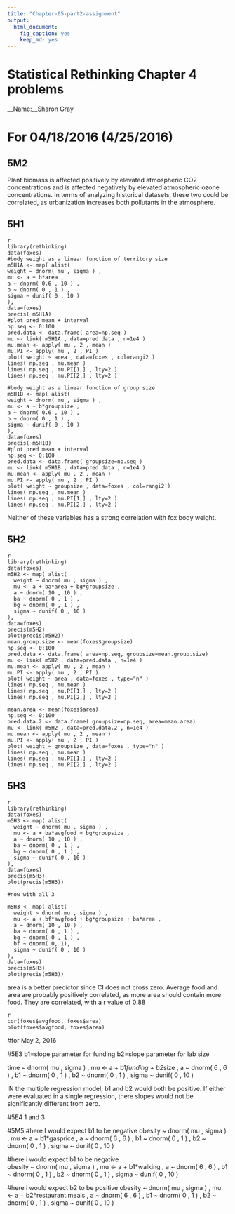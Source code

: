 ```yaml
---
title: "Chapter-05-part2-assignment"
output: 
  html_document: 
    fig_caption: yes
    keep_md: yes
---
```

# Statistical Rethinking Chapter 4 problems

__Name:__Sharon Gray


# For 04/18/2016 (4/25/2016)

## 5M2
Plant biomass is affected positively by elevated atmospheric CO2 concentrations and is affected negatively by elevated atmospheric ozone concentrations. In terms of analyzing historical datasets, these two could be correlated, as urbanization increases both pollutants in the atmosphere. 


## 5H1
```
{r}
library(rethinking)
data(foxes)
#body weight as a linear function of territory size
m5H1A <- map( alist(
weight ~ dnorm( mu , sigma ) , 
mu <- a + b*area , 
a ~ dnorm( 0.6 , 10 ) , 
b ~ dnorm( 0 , 1 ) , 
sigma ~ dunif( 0 , 10 )
),
data=foxes)
precis( m5H1A)
#plot pred mean + interval
np.seq <- 0:100 
pred.data <- data.frame( area=np.seq )
mu <- link( m5H1A , data=pred.data , n=1e4 ) 
mu.mean <- apply( mu , 2 , mean ) 
mu.PI <- apply( mu , 2 , PI )
plot( weight ~ area , data=foxes , col=rangi2 ) 
lines( np.seq , mu.mean ) 
lines( np.seq , mu.PI[1,] , lty=2 ) 
lines( np.seq , mu.PI[2,] , lty=2 )

#body weight as a linear function of group size
m5H1B <- map( alist(
weight ~ dnorm( mu , sigma ) , 
mu <- a + b*groupsize , 
a ~ dnorm( 0.6 , 10 ) , 
b ~ dnorm( 0 , 1 ) , 
sigma ~ dunif( 0 , 10 )
),
data=foxes)
precis( m5H1B)
#plot pred mean + interval
np.seq <- 0:100 
pred.data <- data.frame( groupsize=np.seq )
mu <- link( m5H1B , data=pred.data , n=1e4 ) 
mu.mean <- apply( mu , 2 , mean ) 
mu.PI <- apply( mu , 2 , PI )
plot( weight ~ groupsize , data=foxes , col=rangi2 ) 
lines( np.seq , mu.mean ) 
lines( np.seq , mu.PI[1,] , lty=2 ) 
lines( np.seq , mu.PI[2,] , lty=2 )
```
Neither of these variables has a strong correlation with fox body weight.

## 5H2
```
{r}
library(rethinking)
data(foxes)
m5H2 <- map( alist(
  weight ~ dnorm( mu , sigma ) , 
  mu <- a + ba*area + bg*groupsize , 
  a ~ dnorm( 10 , 10 ) , 
  ba ~ dnorm( 0 , 1 ) , 
  bg ~ dnorm( 0 , 1 ) , 
  sigma ~ dunif( 0 , 10 )
), 
data=foxes)
precis(m5H2)
plot(precis(m5H2))
mean.group.size <- mean(foxes$groupsize)
np.seq <- 0:100 
pred.data <- data.frame( area=np.seq, groupsize=mean.group.size)
mu <- link( m5H2 , data=pred.data , n=1e4 ) 
mu.mean <- apply( mu , 2 , mean ) 
mu.PI <- apply( mu , 2 , PI )
plot( weight ~ area , data=foxes , type="n" ) 
lines( np.seq , mu.mean ) 
lines( np.seq , mu.PI[1,] , lty=2 ) 
lines( np.seq , mu.PI[2,] , lty=2 )

mean.area <- mean(foxes$area)
np.seq <- 0:100 
pred.data.2 <- data.frame( groupsize=np.seq, area=mean.area)
mu <- link( m5H2 , data=pred.data.2 , n=1e4 ) 
mu.mean <- apply( mu , 2 , mean ) 
mu.PI <- apply( mu , 2 , PI )
plot( weight ~ groupsize , data=foxes , type="n" ) 
lines( np.seq , mu.mean ) 
lines( np.seq , mu.PI[1,] , lty=2 ) 
lines( np.seq , mu.PI[2,] , lty=2 )
```
## 5H3
```
{r}
library(rethinking)
data(foxes)
m5H3 <- map( alist(
  weight ~ dnorm( mu , sigma ) , 
  mu <- a + ba*avgfood + bg*groupsize , 
  a ~ dnorm( 10 , 10 ) , 
  ba ~ dnorm( 0 , 1 ) , 
  bg ~ dnorm( 0 , 1 ) , 
  sigma ~ dunif( 0 , 10 )
), 
data=foxes)
precis(m5H3)
plot(precis(m5H3))

#now with all 3

m5H3 <- map( alist(
  weight ~ dnorm( mu , sigma ) , 
  mu <- a + bf*avgfood + bg*groupsize + ba*area , 
  a ~ dnorm( 10 , 10 ) , 
  ba ~ dnorm( 0 , 1 ) , 
  bg ~ dnorm( 0 , 1 ) , 
  bf ~ dnorm( 0, 1),
  sigma ~ dunif( 0 , 10 )
), 
data=foxes)
precis(m5H3)
plot(precis(m5H3))
```
area is a better predictor since CI does not cross zero.
Average food and area are probably positively correlated, as more area should contain more food. They are correlated, with a r value of 0.88
```
{r}
cor(foxes$avgfood, foxes$area)
plot(foxes$avgfood, foxes$area)
```

#for May 2, 2016


#5E3
b1=slope parameter for funding 
b2=slope parameter for lab size

time ~ dnorm( mu , sigma ) , 
  mu <- a + b1*funding + b2*size  , 
  a ~ dnorm( 6 , 6 ) , 
  b1 ~ dnorm( 0 , 1 ) , 
  b2 ~ dnorm( 0 , 1 ) , 
  sigma ~ dunif( 0 , 10 )
  
IN the multiple regression model, b1 and b2 would both be positive. If either were evaluated in a single regression, there slopes would not be significantly different from zero.


#5E4
1 and 3


#5M5
#here I would expect b1 to be negative
obesity ~ dnorm( mu , sigma ) , 
  mu <- a + b1*gasprice   , 
  a ~ dnorm( 6 , 6 ) , 
  b1 ~ dnorm( 0 , 1 ) , 
  b2 ~ dnorm( 0 , 1 ) , 
  sigma ~ dunif( 0 , 10 )


#here i would expect b1 to be negative  
obesity ~ dnorm( mu , sigma ) , 
  mu <- a + b1*walking   , 
  a ~ dnorm( 6 , 6 ) , 
  b1 ~ dnorm( 0 , 1 ) , 
  b2 ~ dnorm( 0 , 1 ) , 
  sigma ~ dunif( 0 , 10 )

#here i would expect b2 to be positive 
obesity ~ dnorm( mu , sigma ) , 
  mu <- a + b2*restaurant.meals   , 
  a ~ dnorm( 6 , 6 ) , 
  b1 ~ dnorm( 0 , 1 ) , 
  b2 ~ dnorm( 0 , 1 ) , 
  sigma ~ dunif( 0 , 10 )
  

